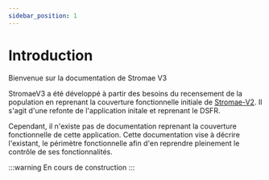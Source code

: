 ```yaml
---
sidebar_position: 1
---
```


# Introduction

Bienvenue sur la documentation de Stromae V3

StromaeV3 a été développé à partir des besoins du recensement de la population en reprenant la couverture fonctionnelle initiale de [Stromae-V2](https://github.com/InseeFr/Stromae/tree/v2-master). Il s'agit d'une refonte de l'application initale et reprenant le DSFR.

Cependant, il n'existe pas de documentation reprenant la couverture fonctionnelle de cette application.
Cette documentation vise à décrire l'existant, le périmètre fonctionnelle afin d'en reprendre pleinement le contrôle de ses fonctionnalités.

:::warning
En cours de construction
:::
